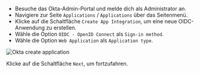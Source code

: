 
- Besuche das Okta-Admin-Portal und melde dich als Administrator an.
- Navigiere zur Seite `Applications` / `Applications` über das Seitenmenü.
- Klicke auf die Schaltfläche `Create App Integration`, um eine neue OIDC-Anwendung zu erstellen.
- Wähle die Option `OIDC - OpenID Connect` als `Sign-in method`.
- Wähle die Option `Web Application` als `Application type`.

<img src={oktaCreateApplicationImage} alt="Okta create application" />

Klicke auf die Schaltfläche `Next`, um fortzufahren.
